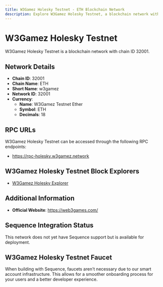 ```yaml
--- 
title: W3Gamez Holesky Testnet - ETH Blockchain Network
description: Explore W3Gamez Holesky Testnet, a blockchain network with chain ID 32001. Learn about its native currency, W3Gamez Testnet Ether, and how to interact with the network.
---
```


# W3Gamez Holesky Testnet

W3Gamez Holesky Testnet is a blockchain network with chain ID 32001.

## Network Details

- **Chain ID**: 32001
- **Chain Name**: ETH
- **Short Name**: w3gamez
- **Network ID**: 32001
- **Currency**: 
  - **Name**: W3Gamez Testnet Ether
  - **Symbol**: ETH
  - **Decimals**: 18

## RPC URLs

W3Gamez Holesky Testnet can be accessed through the following RPC endpoints:

- https://rpc-holesky.w3gamez.network

## W3Gamez Holesky Testnet Block Explorers

- [W3Gamez Holesky Explorer](https://w3gamez-holesky.web3games.com)

## Additional Information

- **Official Website**: https://web3games.com/

## Sequence Integration Status

This network does not yet have Sequence support but is available for deployment.

## W3Gamez Holesky Testnet Faucet

When building with Sequence, faucets aren't necessary due to our smart account infrastructure. This allows for a smoother onboarding process for your users and a better developer experience.
